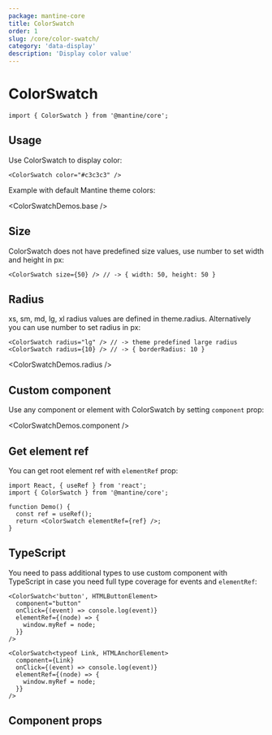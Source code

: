 ```yaml
---
package: mantine-core
title: ColorSwatch
order: 1
slug: /core/color-swatch/
category: 'data-display'
description: 'Display color value'
---
```



# ColorSwatch

<PageHeader
  source="mantine-core/src/ColorSwatch/ColorSwatch.tsx"
  docs="core/ColorSwatch.mdx"
  package="@mantine/core"
/>

```tsx
import { ColorSwatch } from '@mantine/core';
```

## Usage

Use ColorSwatch to display color:

```tsx
<ColorSwatch color="#c3c3c3" />
```

Example with default Mantine theme colors:

<ColorSwatchDemos.base />

## Size

ColorSwatch does not have predefined size values, use number to set width and height in px:

```tsx
<ColorSwatch size={50} /> // -> { width: 50, height: 50 }
```

## Radius

xs, sm, md, lg, xl radius values are defined in <GatsbyLink to="/pages/theming/">theme.radius</GatsbyLink>.
Alternatively you can use number to set radius in px:

```tsx
<ColorSwatch radius="lg" /> // -> theme predefined large radius
<ColorSwatch radius={10} /> // -> { borderRadius: 10 }
```

<ColorSwatchDemos.radius />

## Custom component

Use any component or element with ColorSwatch by setting `component` prop:

<ColorSwatchDemos.component />

## Get element ref

You can get root element ref with `elementRef` prop:

```tsx
import React, { useRef } from 'react';
import { ColorSwatch } from '@mantine/core';

function Demo() {
  const ref = useRef();
  return <ColorSwatch elementRef={ref} />;
}
```

## TypeScript

You need to pass additional types to use custom component with TypeScript
in case you need full type coverage for events and `elementRef`:

```tsx
<ColorSwatch<'button', HTMLButtonElement>
  component="button"
  onClick={(event) => console.log(event)}
  elementRef={(node) => {
    window.myRef = node;
  }}
/>

<ColorSwatch<typeof Link, HTMLAnchorElement>
  component={Link}
  onClick={(event) => console.log(event)}
  elementRef={(node) => {
    window.myRef = node;
  }}
/>
```

## Component props

<PropsTable component="ColorSwatch" />

